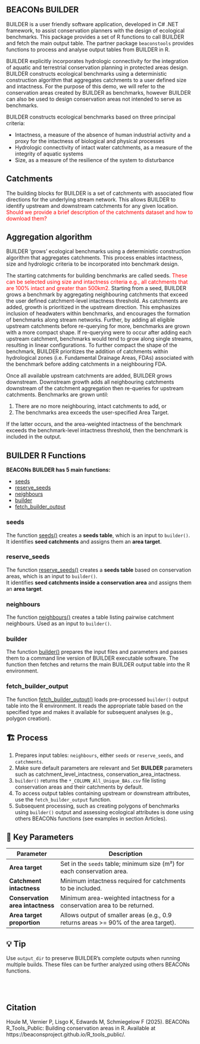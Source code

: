 ## BEACONs BUILDER


BUILDER is a user friendly software application, developed in C# .NET framework, to assist conservation planners with the design of ecological benchmarks. This package provides a set of R functions to call BUILDER and fetch the main output table. The partner package `beaconstools` provides functions to process and analyse output tables from BUILDER in R.  

BUILDER explicitly incorporates hydrologic connectivity for the integration of aquatic and terrestrial conservation planning in protected areas design. BUILDER constructs ecological benchmarks using a deterministic construction algorithm that aggregates catchments to a user defined size and intactness. For the purpose of this demo, we will refer to the conservation areas created by BUILDER as benchmarks, however BUILDER can also be used to design conservation areas not intended to serve as benchmarks.  

BUILDER constructs ecological benchmarks based on three principal criteria:  

* Intactness, a measure of the absence of human industrial activity and a proxy for the intactness of biological and physical processes
* Hydrologic connectivity of intact water catchments, as a measure of the integrity of aquatic systems
* Size, as a measure of the resilience of the system to disturbance

## Catchments
The building blocks for BUILDER is a set of catchments with associated flow directions for the underlying stream network. This allows BUILDER to identify upstream and downstream catchments for any given location. <font color="red">Should we provide a brief description of the catchments dataset and how to download them?</font>

## Aggregation algorithm
BUILDER ‘grows’ ecological benchmarks using a deterministic construction algorithm that aggregates catchments. This process enables intactness, size and hydrologic criteria to be incorporated into benchmark design.   

The starting catchments for building benchmarks are called seeds. <font color="red">These can be selected using size and intactness criteria e.g., all catchments that are 100% intact and greater than 500km2.</font> Starting from a seed, BUILDER grows a benchmark by aggregating neighbouring catchments that exceed the user defined catchment-level intactness threshold. As catchments are added, growth is prioritized in the upstream direction. This emphasizes inclusion of headwaters within benchmarks, and encourages the formation of benchmarks along stream networks. Further, by adding all eligible upstream catchments before re-querying for more, benchmarks are grown with a more compact shape. If re-querying were to occur after adding each upstream catchment, benchmarks would tend to grow along single streams, resulting in linear configurations. To further compact the shape of the benchmark, BUILDER prioritizes the addition of catchments within hydrological zones (i.e. Fundamental Drainage Areas, FDAs) associated with the benchmark before adding catchments in a neighbouring FDA.  

Once all available upstream catchments are added, BUILDER grows downstream. Downstream growth adds all neighbouring catchments downstream of the catchment aggregation then re-queries for upstream catchments. Benchmarks are grown until: 

  1. There are no more neighbouring, intact catchments to add, or 
  2. The benchmarks area exceeds the user-specified Area Target. 

If the latter occurs, and the area-weighted intactness of the benchmark exceeds the benchmark-level intactness threshold, then the benchmark is included in the output.

## BUILDER R Functions

**BEACONs BUILDER has 5 main functions:**

- [seeds](seeds.qmd)
- [reserve_seeds](reserve_seeds.qmd)
- [neighbours](neighbours.qmd)
- [builder](builder.qmd)
- [fetch_builder_output](fetch_builder_output.qmd)

### seeds

The function [seeds()](seeds.qmd) creates a **seeds table**, which is an input to `builder()`.  
It identifies **seed catchments** and assigns them an **area target**.

### reserve_seeds 

The function [reserve_seeds()](reserve_seeds.qmd) creates a **seeds table** based on conservation areas, which is an input to `builder()`.  
It identifies **seed catchments inside a conservation area** and assigns them an **area target**.

### neighbours 
The function [neighbours()](neighbours.qmd) creates a table listing pairwise catchment neighbours. Used as an input to `builder()`.

### builder
The function [builder()](builder.qmd) prepares the input files and parameters and passes them to a command line version of BUILDER executable software. The function then fetches and returns the main BUILDER output table into the R environment.

### fetch_builder_output
The function [fetch_builder_output()](fetch_builder_output.qmd) loads pre-processed `builder()` output table into the R environment. It reads the appropriate table based on the specified type and makes it available for subsequent analyses (e.g., polygon creation).

## 🏗️ Process

1. Prepares input tables: `neighbours`, either `seeds` or `reserve_seeds`, and `catchments`.
2. Make sure default parameters are relevant and Set **BUILDER** parameters such as catchment_level_intactness, conservation_area_intactness.
4. `builder()` returns the `*_COLUMN_All_Unique_BAs.csv` file listing conservation areas and their catchments by default.
5. To access output tables containing upstream or downstream attributes, use the `fetch_builder_output` function.
6. Subsequent processing, such as creating polygons of benchmarks using `builder()` output and assessing ecological attributes is done using others BEACONs functions (see examples in section Articles).


## 🔧 Key Parameters

| Parameter                        | Description                                                                         |
| -------------------------------- | ----------------------------------------------------------------------------------- |
| **Area target**                  | Set in the `seeds` table; minimum size (m²) for each conservation area.             |
| **Catchment intactness**         | Minimum intactness required for catchments to be included.                          |
| **Conservation area intactness** | Minimum area-weighted intactness for a conservation area to be returned.            |
| **Area target proportion**       | Allows output of smaller areas (e.g., 0.9 returns areas >= 90% of the area target). |

## 💡 Tip

Use `output_dir` to preserve BUILDER’s complete outputs when running multiple builds. These files can be further analyzed using others BEACONs functions.

<br>
<br>

## Citation
Houle M, Vernier P, Lisgo K, Edwards M, Schmiegelow F (2025). BEACONs R_Tools_Public: Building conservation areas in R. Available at https://beaconsproject.github.io/R_tools_public/.